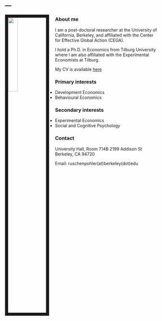 ---
---

<link rel="stylesheet" href="styles.css" type="text/css">

<img src="pics/JRUE portrait.jpg" style="width:25%; border:10px solid; margin-right: 20px" align="left">

### About me

I am a post-doctoral researcher at the University of California, Berkeley, and affiliated with the Center for Effective Global Action (CEGA).

I hold a Ph.D. in Economics from Tilburg University where I am also affiliated with the Experimental Economists at Tilburg. 

My CV is available [here]("files/JRUE CV August19.pdf")


### Primary interests                     

- Development Economics       
- Behavioural Economics


### Secondary interests

- Experimental Economics
- Social and Cognitive Psychology


### Contact

University Hall, Room 714B
2199 Addison St
Berkeley, CA 94720

Email:  ruschenpohler(at)berkeley(dot)edu
